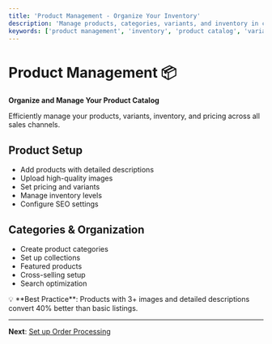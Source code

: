 ```yaml
---
title: 'Product Management - Organize Your Inventory'
description: 'Manage products, categories, variants, and inventory in chatwiser. Set up product catalogs, pricing, and social commerce integration.'
keywords: ['product management', 'inventory', 'product catalog', 'variants', 'pricing', 'social commerce']
---
```



# Product Management 📦

**Organize and Manage Your Product Catalog**

Efficiently manage your products, variants, inventory, and pricing across all sales channels.

## Product Setup
- Add products with detailed descriptions
- Upload high-quality images
- Set pricing and variants
- Manage inventory levels
- Configure SEO settings

## Categories & Organization
- Create product categories
- Set up collections
- Featured products
- Cross-selling setup
- Search optimization

<Tip>
💡 **Best Practice**: Products with 3+ images and detailed descriptions convert 40% better than basic listings.
</Tip>

---

**Next**: [Set up Order Processing](/en/ecommerce/order-processing)

